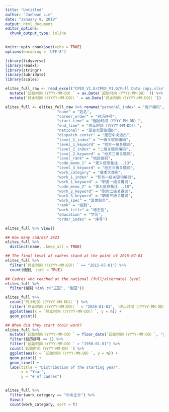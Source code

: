 ```yaml
---
title: "Untitled"
author: "Jaehwan Lim"
date: "January 9, 2019"
output: html_document
editor_options: 
  chunk_output_type: inline
---
```


```r
knitr::opts_chunk$set(echo = TRUE)
options(encoding = 'UTF-8')
```

```r
library(tidyverse)
library(readxl)
library(stringr)
library(lubridate)
library(scales)

elites_full_raw <- read_excel("CPED_V1.0/CPED_V1.0/Full Data copy.xlsx") %>% 
  mutate(`起始时间（YYYY-MM-DD）` = as.Date(`起始时间（YYYY-MM-DD）`)) %>% 
  mutate(`终止时间（（YYYY-MM-DD））` = as.Date(`终止时间（（YYYY-MM-DD））`)) 

elites_full <- elites_full_raw %>% rename("personal_index" = "用户编码",
                       "name" = "姓名", 
                       "career_order" = "经历序号", 
                       "start_time" = "起始时间（YYYY-MM-DD）", 
                       "end_time" = "终止时间（（YYYY-MM-DD））", 
                       "national" = "是否全国性组织", 
                       "dispatch_center" = "是否中央派出", 
                       "level_1_index" = "一级关键词编码", 
                       "level_1_keyword" = "地方一级关键词", 
                       "level_2_index" = "二级关键词编码", 
                       "level_2_keyword" = "地方二级关键词", 
                       "level_rank" = "地区级别", 
                       "code_memo_1" = "录入信息备注...13", 
                       "level_3_keyword" = "地方三级关键词", 
                       "work_category" = "基本大类别", 
                       "work_1_index" = "职务一级关键词编码", 
                       "work_1_keyword" = "职务一级关键词", 
                       "code_memo_2" = "录入信息备注...18", 
                       "work_2_keyword" = "职务二级关键词", 
                       "work_3_keyword" = "职务三级关键词", 
                       "work_spec" = "具体职务", 
                       "rank" = "级别", 
                       "work_title" = "标志位", 
                       "education" = "学历", 
                       "order_index" = "序号")

elites_full %>% View()
```

```r
## How many cadres? 3923
elites_full %>% 
  distinct(name, .keep_all = TRUE) 

## The final level at cadres stand at the point of 2015-07-01
elites_full %>% 
  filter(`终止时间（（YYYY-MM-DD））` == "2015-07-01") %>% 
  count(级别, sort = TRUE)

## Cadres who reached at the national (full/alternate) level
elites_full %>% 
  filter(级别 %in% c("正国", "副国"))

elites_full %>% 
  count(`终止时间（（YYYY-MM-DD））`) %>% 
  filter(`终止时间（（YYYY-MM-DD））` < "2020-01-01", `终止时间（（YYYY-MM-DD））` > "2010-01-01") %>% 
  ggplot(aes(x = `终止时间（（YYYY-MM-DD））`, y = n)) + 
  geom_point()

## When did they start their work? 
elites_full %>%
  mutate(`起始时间（YYYY-MM-DD）` = floor_date(`起始时间（YYYY-MM-DD）`, "year")) %>% 
  filter(经历序号 == 1) %>%
  filter(`起始时间（YYYY-MM-DD）` > "1950-01-01") %>% 
  count(`起始时间（YYYY-MM-DD）`) %>% 
  ggplot(aes(x = `起始时间（YYYY-MM-DD）`, y = n)) +
  geom_point() +
  geom_line() + 
  labs(title = "Distribution of the starting year", 
       x = "Year", 
       y = "# of cadres")
  
```

```r
elites_full %>% 
  filter(work_category == "中央企业") %>% 
  View()
  count(work_category, sort = T)
```



